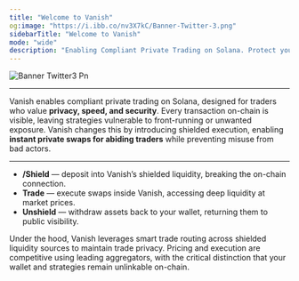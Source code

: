 ```yaml
---
title: "Welcome to Vanish"
og:image: "https://i.ibb.co/nv3X7kC/Banner-Twitter-3.png"
sidebarTitle: "Welcome to Vanish"
mode: "wide"
description: "Enabling Compliant Private Trading on Solana. Protect your Alpha."
---
```


<img
  src="/images/BannerTwitter3.png"
  alt="Banner Twitter3 Pn"
  className="mx-auto"
/>

---

Vanish enables compliant private trading on Solana, designed for traders who value **privacy, speed, and security**. Every transaction on-chain is visible, leaving strategies vulnerable to front-running or unwanted exposure. Vanish changes this by introducing shielded execution, enabling **instant private swaps for abiding traders** while preventing misuse from bad actors.

---

- **/Shield** — deposit into Vanish’s shielded liquidity, breaking the on-chain connection.
- **Trade** — execute swaps inside Vanish, accessing deep liquidity at market prices.
- **Unshield** — withdraw assets back to your wallet, returning them to public visibility.

Under the hood, Vanish leverages smart trade routing across shielded liquidity sources to maintain trade privacy. Pricing and execution are competitive using leading aggregators, with the critical distinction that your wallet and strategies remain unlinkable on-chain.